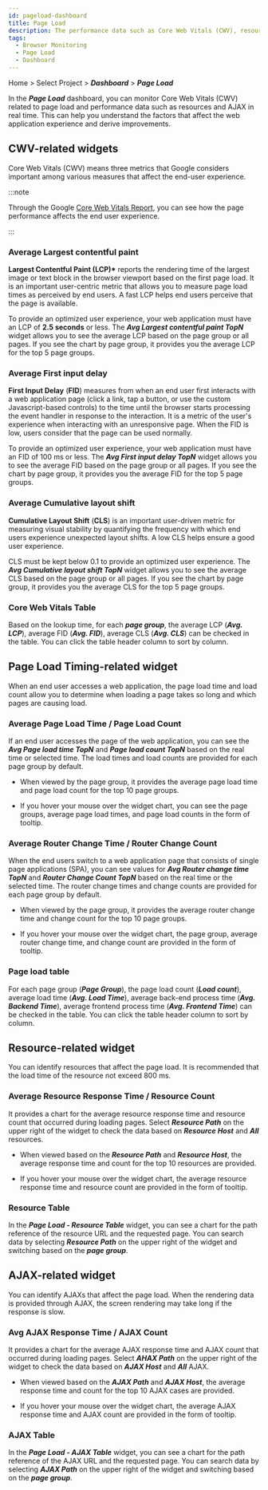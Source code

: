 ```yaml
---
id: pageload-dashboard
title: Page Load
description: The performance data such as Core Web Vitals (CWV), resources, and AJAX is monitored in real time.
tags:
  - Browser Monitoring
  - Page Load
  - Dashboard
---
```


Home > Select Project > **_Dashboard_** > **_Page Load_**

In the **_Page Load_** dashboard, you can monitor Core Web Vitals (CWV) related to page load and performance data such as resources and AJAX in real time. This can help you understand the factors that affect the web application experience and derive improvements.


<Dashboardnote />

## CWV-related widgets

Core Web Vitals (CWV) means three metrics that Google considers important among various measures that affect the end-user experience.

<ImgLang img='rum-core-web-vitals.png' desc='Core Web Vitals' />

:::note

Through the Google [Core Web Vitals Report](https://support.google.com/webmasters/answer/9205520), you can see how the page performance affects the end user experience.

:::

### Average Largest contentful paint

**Largest Contentful Paint (LCP)\*** reports the rendering time of the largest image or text block in the browser viewport based on the first page load. It is an important user-centric metric that allows you to measure page load times as perceived by end users. A fast LCP helps end users perceive that the page is available.

<ImgLang img='rum-lcp.png' desc='Avg Largest contentfull paint TopN' />

To provide an optimized user experience, your web application must have an LCP of **2.5 seconds** or less. The **_Avg Largest contentful paint TopN_** widget allows you to see the average LCP based on the page group or all pages. If you see the chart by page group, it provides you the average LCP for the top 5 page groups.

### Average First input delay

**First Input Delay** (**FID**) measures from when an end user first interacts with a web application page (click a link, tap a button, or use the custom Javascript-based controls) to the time until the browser starts processing the event handler in response to the interaction. It is a metric of the user's experience when interacting with an unresponsive page. When the FID is low, users consider that the page can be used normally.

<ImgLang img='rum-pageload-fid.png' desc='Avg First input delay TopN' />

To provide an optimized user experience, your web application must have an FID of 100 ms or less. The **_Avg First input delay TopN_** widget allows you to see the average FID based on the page group or all pages. If you see the chart by page group, it provides you the average FID for the top 5 page groups.

### Average Cumulative layout shift

**Cumulative Layout Shift** (**CLS**) is an important user-driven metric for measuring visual stability by quantifying the frequency with which end users experience unexpected layout shifts. A low CLS helps ensure a good user experience.

<ImgLang img='rum-pageload-cls.png' desc='Avg Largest contentfull paint TopN' />

CLS must be kept below 0.1 to provide an optimized user experience. The **_Avg Cumulative layout shift TopN_** widget allows you to see the average CLS based on the page group or all pages. If you see the chart by page group, it provides you the average CLS for the top 5 page groups.

### Core Web Vitals Table

<ImgLang img='rum-pageload-cwv-table.png' desc='Core Web Vitals Table' />

Based on the lookup time, for each **_page group_**, the average LCP (**_Avg. LCP_**), average FID (**_Avg. FID_**), average CLS (**_Avg. CLS_**) can be checked in the table. You can click the table header column to sort by column.

## Page Load Timing-related widget

When an end user accesses a web application, the page load time and load count allow you to determine when loading a page takes so long and which pages are causing load.

### Average Page Load Time / Page Load Count

<ImgLang img='rum-pageload-timing.png' desc='Average Page Load Time TopN, Page Load Count TopN' />

If an end user accesses the page of the web application, you can see the **_Avg Page load time TopN_** and **_Page load count TopN_** based on the real time or selected time. The load times and load counts are provided for each page group by default.

- When viewed by the page group, it provides the average page load time and page load count for the top 10 page groups.

- If you hover your mouse over the widget chart, you can see the page groups, average page load times, and page load counts in the form of tooltip.

### Average Router Change Time / Router Change Count

<ImgLang img='rum-pageload-router.png' desc='Avg Router Change Time TopN, Router Change Count TopN' />

When the end users switch to a web application page that consists of single page applications (SPA), you can see values for **_Avg Router change time TopN_** and **_Router Change Count TopN_** based on the real time or the selected time. The router change times and change counts are provided for each page group by default.

- When viewed by the page group, it provides the average router change time and change count for the top 10 page groups.

- If you hover your mouse over the widget chart, the page group, average router change time, and change count are provided in the form of tooltip.

### Page load table

<ImgLang img='rum-pageload-timing-table.png' desc='Page Load - Resource Table' />

For each page group (**_Page Group_**), the page load count (**_Load count_**), average load time (**_Avg. Load Time_**), average back-end process time (**_Avg. Backend Time_**), average frontend process time (**_Avg. Frontend Time_**) can be checked in the table. You can click the table header column to sort by column.

## Resource-related widget

You can identify resources that affect the page load. It is recommended that the load time of the resource not exceed 800 ms.

### Average Resource Response Time / Resource Count

<ImgLang img='rum-pageload-resource.png' desc='Avg Resource Response Time, Resource Count' />

It provides a chart for the average resource response time and resource count that occurred during loading pages. Select **_Resource Path_** on the upper right of the widget to check the data based on **_Resource Host_** and **_All_** resources.

- When viewed based on the **_Resource Path_** and **_Resource Host_**, the average response time and count for the top 10 resources are provided.

- If you hover your mouse over the widget chart, the average resource response time and resource count are provided in the form of tooltip.

### Resource Table

<ImgLang img='rum-pageload-resource-table.png' desc='Resource Table' />

In the **_Page Load - Resource Table_** widget, you can see a chart for the path reference of the resource URL and the requested page. You can search data by selecting **_Resource Path_** on the upper right of the widget and switching based on the **_page group_**.

## AJAX-related widget

You can identify AJAXs that affect the page load. When the rendering data is provided through AJAX, the screen rendering may take long if the response is slow.

### Avg AJAX Response Time / AJAX Count

<ImgLang img='rum-pageload-ajax.png' desc='AJAX Response Time, AJAX Count' />

It provides a chart for the average AJAX response time and AJAX count that occurred during loading pages. Select **_AHAX Path_** on the upper right of the widget to check the data based on **_AJAX Host_** and **_All_** AJAX.

- When viewed based on the **_AJAX Path_** and **_AJAX Host_**, the average response time and count for the top 10 AJAX cases are provided.

- If you hover your mouse over the widget chart, the average AJAX response time and AJAX count are provided in the form of tooltip.

### AJAX Table

<ImgLang img='rum-pageload-ajax-table.png' desc='AJAX Table' />

In the **_Page Load - AJAX Table_** widget, you can see a chart for the path reference of the AJAX URL and the requested page. You can search data by selecting **_AJAX Path_** on the upper right of the widget and switching based on the **_page group_**.
